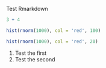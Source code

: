 Test Rmarkdown

```r
3 + 4
```
```r
hist(rnorm(1000), col = 'red', 100)
```
```r
hist(rnorm(1000), col = 'red', 20)
```
1. Test the first
2. Test the second
